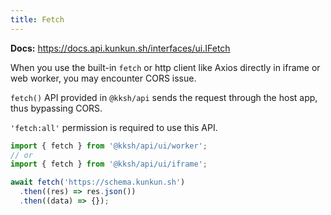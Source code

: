 ```yaml
---
title: Fetch
---
```


**Docs:** https://docs.api.kunkun.sh/interfaces/ui.IFetch

When you use the built-in `fetch` or http client like Axios directly in iframe or web worker, 
you may encounter CORS issue.

`fetch()` API provided in `@kksh/api` sends the request through the host app, thus bypassing CORS.

`'fetch:all'` permission is required to use this API.


```ts
import { fetch } from '@kksh/api/ui/worker';
// or
import { fetch } from '@kksh/api/ui/iframe';

await fetch('https://schema.kunkun.sh')
  .then((res) => res.json())
  .then((data) => {});
```
